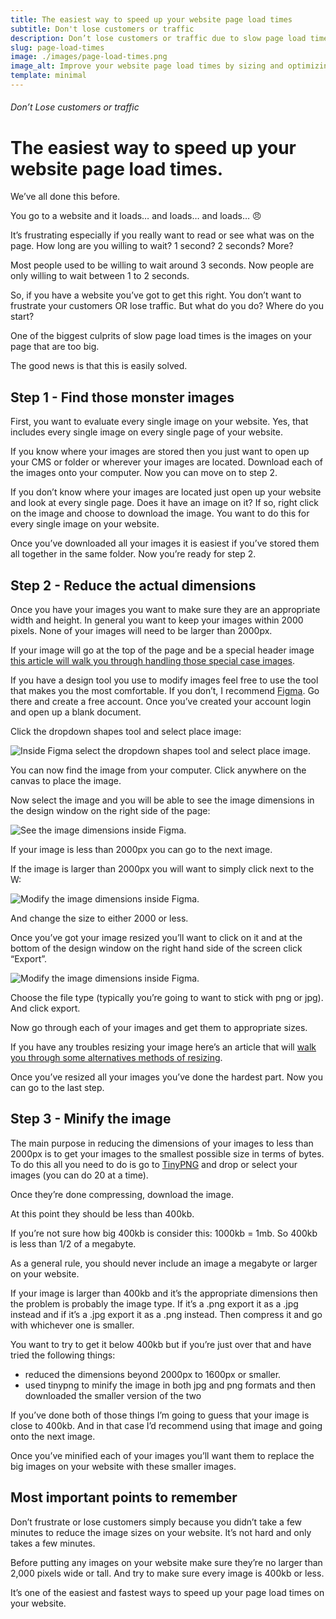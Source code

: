 ```yaml
---
title: The easiest way to speed up your website page load times
subtitle: Don't lose customers or traffic
description: Don’t lose customers or traffic due to slow page load times. Learn what the biggest culprits of slow page load times are and what to do about it.
slug: page-load-times
image: ./images/page-load-times.png
image_alt: Improve your website page load times by sizing and optimizing the images on your website.
template: minimal
---
```


###### Don’t Lose customers or traffic

# The easiest way to speed up your website page load times.

We’ve all done this before.

You go to a website and it loads… and loads… and loads… 😠

It’s frustrating especially if you really want to read or see what was on the page. How long are you willing to wait? 1 second? 2 seconds? More?

Most people used to be willing to wait around 3 seconds. Now people are only willing to wait between 1 to 2 seconds.

So, if you have a website you’ve got to get this right. You don’t want to frustrate your customers OR lose traffic. But what do you do? Where do you start?

One of the biggest culprits of slow page load times is the images on your page that are too big.

The good news is that this is easily solved.

## Step 1 - Find those monster images

First, you want to evaluate every single image on your website. Yes, that includes every single image on every single page of your website.

If you know where your images are stored then you just want to open up your CMS or folder or wherever your images are located. Download each of the images onto your computer. Now you can move on to step 2.

If you don’t know where your images are located just open up your website and look at every single page. Does it have an image on it? If so, right click on the image and choose to download the image. You want to do this for every single image on your website.

Once you’ve downloaded all your images it is easiest if you’ve stored them all together in the same folder. Now you’re ready for step 2.

## Step 2 - Reduce the actual dimensions

Once you have your images you want to make sure they are an appropriate width and height. In general you want to keep your images within 2000 pixels. None of your images will need to be larger than 2000px.

If your image will go at the top of the page and be a special header image [this article will walk you through handling those special case images](./header-image-sizing-guide).

If you have a design tool you use to modify images feel free to use the tool that makes you the most comfortable. If you don’t, I recommend [Figma](https://www.figma.com/). Go there and create a free account. Once you’ve created your account login and open up a blank document.

Click the dropdown shapes tool and select place image:

![Inside Figma select the dropdown shapes tool and select place image.](./images/figma-select-place-image.png)

You can now find the image from your computer. Click anywhere on the canvas to place the image.

Now select the image and you will be able to see the image dimensions in the design window on the right side of the page:

![See the image dimensions inside Figma.](./images/figma-image-dimensions.png)

If your image is less than 2000px you can go to the next image.

If the image is larger than 2000px you will want to simply click next to the W:

![Modify the image dimensions inside Figma.](./images/figma-modify-image-dimensions.png)

And change the size to either 2000 or less.

Once you’ve got your image resized you’ll want to click on it and at the bottom of the design window on the right hand side of the screen click “Export”.

![Modify the image dimensions inside Figma.](./images/figma-export-image.png)

Choose the file type (typically you’re going to want to stick with png or jpg). And click export.

Now go through each of your images and get them to appropriate sizes.

If you have any troubles resizing your image here’s an article that will [walk you through some alternatives methods of resizing](https://www.digitaltrends.com/computing/how-to-resize-an-image/).

Once you’ve resized all your images you’ve done the hardest part. Now you can go to the last step.

## Step 3 - Minify the image

The main purpose in reducing the dimensions of your images to less than 2000px is to get your images to the smallest possible size in terms of bytes. To do this all you need to do is go to [TinyPNG](https://tinypng.com/) and drop or select your images (you can do 20 at a time).

Once they’re done compressing, download the image.

At this point they should be less than 400kb.

If you’re not sure how big 400kb is consider this: 1000kb = 1mb. So 400kb is less than 1/2 of a megabyte.

As a general rule, you should never include an image a megabyte or larger on your website.

If your image is larger than 400kb and it’s the appropriate dimensions then the problem is probably the image type. If it’s a .png export it as a .jpg instead and if it’s a .jpg export it as a .png instead. Then compress it and go with whichever one is smaller.

You want to try to get it below 400kb but if you’re just over that and have tried the following things:

- reduced the dimensions beyond 2000px to 1600px or smaller.
- used tinypng to minify the image in both jpg and png formats and then downloaded the smaller version of the two

If you’ve done both of those things I’m going to guess that your image is close to 400kb. And in that case I’d recommend using that image and going onto the next image.

Once you’ve minified each of your images you’ll want them to replace the big images on your website with these smaller images.

## Most important points to remember

Don’t frustrate or lose customers simply because you didn’t take a few minutes to reduce the image sizes on your website. It’s not hard and only takes a few minutes.

Before putting any images on your website make sure they’re no larger than 2,000 pixels wide or tall. And try to make sure every image is 400kb or less.

It’s one of the easiest and fastest ways to speed up your page load times on your website.
